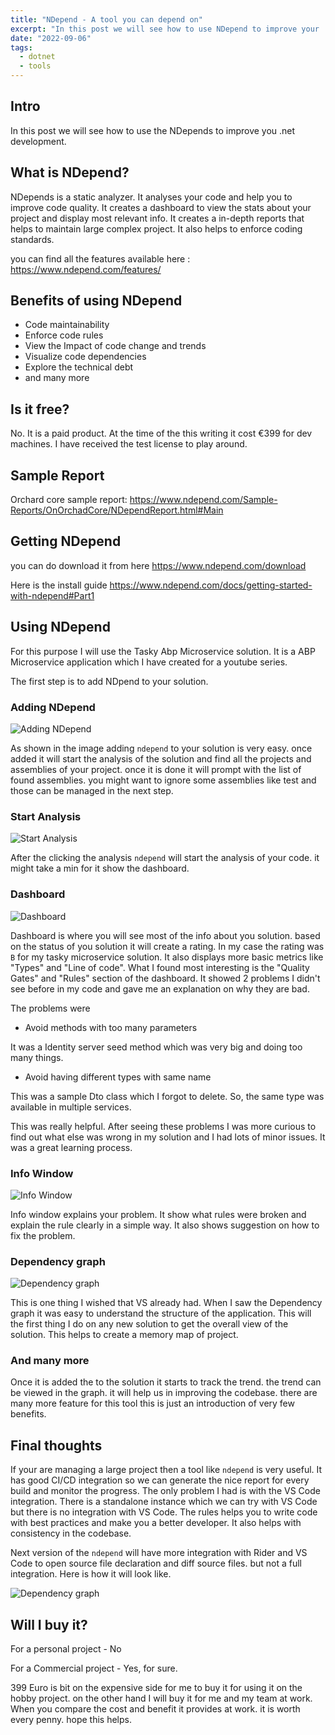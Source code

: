 ```yaml
---
title: "NDepend - A tool you can depend on"
excerpt: "In this post we will see how to use NDepend to improve your .net development."
date: "2022-09-06"
tags:
  - dotnet
  - tools
---
```


<TOCInline toc={props.toc} asDisclosure />

## Intro

In this post we will see how to use the NDepends to improve you .net development.

## What is NDepend?

NDepends is a static analyzer. It analyses your code and help you to improve code quality. It creates a dashboard to view the stats about your project and display most relevant info. It creates a in-depth reports that helps to maintain large complex project. It also helps to enforce coding standards.

you can find all the features available here : https://www.ndepend.com/features/

## Benefits of using NDepend

- Code maintainability
- Enforce code rules
- View the Impact of code change and trends
- Visualize code dependencies
- Explore the technical debt
- and many more

## Is it free?

No. It is a paid product. At the time of the this writing it cost €399 for dev machines. I have received the test license to play around.

## Sample Report

Orchard core sample report: https://www.ndepend.com/Sample-Reports/OnOrchadCore/NDependReport.html#Main

## Getting NDepend

you can do download it from here https://www.ndepend.com/download

Here is the install guide https://www.ndepend.com/docs/getting-started-with-ndepend#Part1

## Using NDepend

For this purpose I will use the Tasky Abp Microservice solution. It is a ABP Microservice application which I have created for a youtube series.

The first step is to add NDpend to your solution.

### Adding NDepend

![Adding NDepend](https://raw.githubusercontent.com/antosubash/images/main/assets/posts/ndepend/ndepend1.png)

As shown in the image adding `ndepend` to your solution is very easy. once added it will start the analysis of the solution and find all the projects and assemblies of your project. once it is done it will prompt with the list of found assemblies. you might want to ignore some assemblies like test and those can be managed in the next step.

### Start Analysis

![Start Analysis](https://raw.githubusercontent.com/antosubash/images/main/assets/posts/ndepend/ndepend2.png)

After the clicking the analysis `ndepend` will start the analysis of your code. it might take a min for it show the dashboard.

### Dashboard

![Dashboard](https://raw.githubusercontent.com/antosubash/images/main/assets/posts/ndepend/ndepend3.png)

Dashboard is where you will see most of the info about you solution. based on the status of you solution it will create a rating. In my case the rating was `B` for my tasky microservice solution. It also displays more basic metrics like "Types" and "Line of code". What I found most interesting is the "Quality Gates" and "Rules" section of the dashboard. It showed 2 problems I didn't see before in my code and gave me an explanation on why they are bad.

The problems were

- Avoid methods with too many parameters

It was a Identity server seed method which was very big and doing too many things.

- Avoid having different types with same name

This was a sample Dto class which I forgot to delete. So, the same type was available in multiple services.

This was really helpful. After seeing these problems I was more curious to find out what else was wrong in my solution and I had lots of minor issues. It was a great learning process.

### Info Window

![Info Window](https://raw.githubusercontent.com/antosubash/images/main/assets/posts/ndepend/ndepend4.png)

Info window explains your problem. It show what rules were broken and explain the rule clearly in a simple way. It also shows suggestion on how to fix the problem.

### Dependency graph

![Dependency graph](https://raw.githubusercontent.com/antosubash/images/main/assets/posts/ndepend/ndepend5.png)

This is one thing I wished that VS already had. When I saw the Dependency graph it was easy to understand the structure of the application. This will the first thing I do on any new solution to get the overall view of the solution. This helps to create a memory map of project.

### And many more

Once it is added the to the solution it starts to track the trend. the trend can be viewed in the graph. it will help us in improving the codebase. there are many more feature for this tool this is just an introduction of very few benefits.

## Final thoughts

If your are managing a large project then a tool like `ndepend` is very useful. It has good CI/CD integration so we can generate the nice report for every build and monitor the progress. The only problem I had is with the VS Code integration. There is a standalone instance which we can try with VS Code but there is no integration with VS Code. The rules helps you to write code with best practices and make you a better developer. It also helps with consistency in the codebase.

Next version of the `ndepend` will have more integration with Rider and VS Code to open source file declaration and diff source files. but not a full integration. Here is how it will look like.

![Dependency graph](https://raw.githubusercontent.com/antosubash/images/main/assets/posts/ndepend/ndepend6.png)

## Will I buy it?

For a personal project - No

For a Commercial project - Yes, for sure.

399 Euro is bit on the expensive side for me to buy it for using it on the hobby project. on the other hand I will buy it for me and my team at work. When you compare the cost and benefit it provides at work. it is worth every penny. hope this helps.
